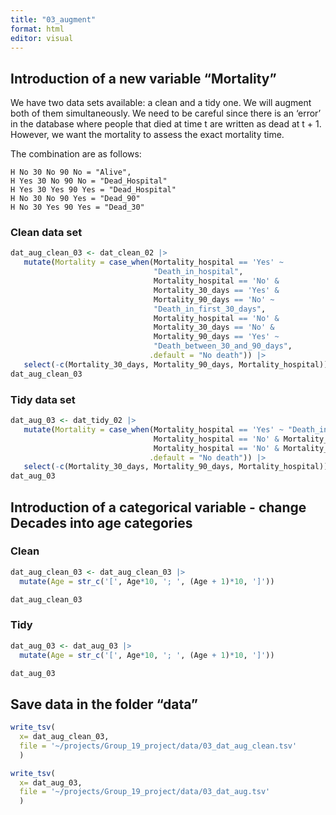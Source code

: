 ```yaml
---
title: "03_augment"
format: html
editor: visual
---
```


## Introduction of a new variable "Mortality"


We have two data sets available: a clean and a tidy one. We will augment both of
them simultaneously.
We need to be careful since there is an 'error' in the database where people 
that died at time t are written as dead at t + 1. However, we want the mortality
to assess the exact mortality time.

The combination are as follows:  

    H No 30 No 90 No = "Alive", 
    H Yes 30 No 90 No = "Dead_Hospital" 
    H Yes 30 Yes 90 Yes = "Dead_Hospital" 
    H No 30 No 90 Yes = "Dead_90" 
    H No 30 Yes 90 Yes = "Dead_30"

### Clean data set
```r

dat_aug_clean_03 <- dat_clean_02 |> 
   mutate(Mortality = case_when(Mortality_hospital == 'Yes' ~ 
                                "Death_in_hospital", 
                                Mortality_hospital == 'No' & 
                                Mortality_30_days == 'Yes' & 
                                Mortality_90_days == 'No' ~ 
                                "Death_in_first_30_days", 
                                Mortality_hospital == 'No' & 
                                Mortality_30_days == 'No' & 
                                Mortality_90_days == 'Yes' ~ 
                                "Death_between_30_and_90_days", 
                               .default = "No death")) |> 
   select(-c(Mortality_30_days, Mortality_90_days, Mortality_hospital))
dat_aug_clean_03
```


### Tidy data set
```r
dat_aug_03 <- dat_tidy_02 |> 
   mutate(Mortality = case_when(Mortality_hospital == 'Yes' ~ "Death_in_hospital", 
                                Mortality_hospital == 'No' & Mortality_30_days == 'Yes' & Mortality_90_days == 'No' ~ "Death_in_first_30_days", 
                                Mortality_hospital == 'No' & Mortality_30_days == 'No' & Mortality_90_days == 'Yes' ~ "Death_between_30_and_90_days", 
                               .default = "No death")) |> 
   select(-c(Mortality_30_days, Mortality_90_days, Mortality_hospital))
dat_aug_03
```

## Introduction of a categorical variable - change Decades into age categories

### Clean
```r
dat_aug_clean_03 <- dat_aug_clean_03 |>
  mutate(Age = str_c('[', Age*10, '; ', (Age + 1)*10, ']'))

dat_aug_clean_03
```

### Tidy
```r
dat_aug_03 <- dat_aug_03 |>
  mutate(Age = str_c('[', Age*10, '; ', (Age + 1)*10, ']'))

dat_aug_03
```

## Save data in the folder "data"

```r
write_tsv(
  x= dat_aug_clean_03, 
  file = '~/projects/Group_19_project/data/03_dat_aug_clean.tsv'
  )
```

```r
write_tsv(
  x= dat_aug_03, 
  file = '~/projects/Group_19_project/data/03_dat_aug.tsv'
  )
```

